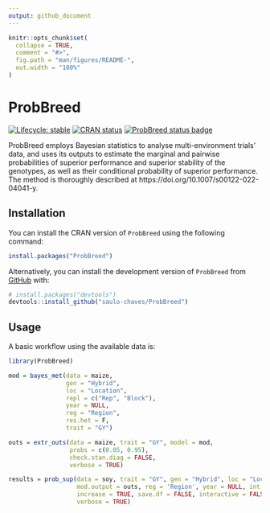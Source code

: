 ```yaml
---
output: github_document
---
```


<!-- README.md is generated from README.Rmd. Please edit that file -->

```r
knitr::opts_chunk$set(
  collapse = TRUE,
  comment = "#>",
  fig.path = "man/figures/README-",
  out.width = "100%"
)
```

# ProbBreed

<!-- badges: start -->
[![Lifecycle: stable](https://img.shields.io/badge/lifecycle-stable-brightgreen.svg)](https://lifecycle.r-lib.org/articles/stages.html#stable)
[![CRAN status](https://www.r-pkg.org/badges/version/ProbBreed)](https://CRAN.R-project.org/package=ProbBreed)
[![ProbBreed status badge](https://saulo-chaves.r-universe.dev/badges/ProbBreed)](https://saulo-chaves.r-universe.dev/ProbBreed)
<!-- badges: end -->

ProbBreed employs Bayesian statistics to analyse multi-environment trials' data, and uses its outputs to estimate the marginal and pairwise probabilities of superior performance and superior stability of the genotypes, as well as their conditional probability of superior performance. The method is thoroughly described at https://doi.org/10.1007/s00122-022-04041-y.
 
## Installation

You can install the CRAN version of `ProbBreed` using the following command:
```r
install.packages("ProbBreed")
```

Alternatively, you can install the development version of `ProbBreed` from [GitHub](https://github.com/saulo-chaves/ProbBreed) with:

``` r
# install.packages("devtools")
devtools::install_github("saulo-chaves/ProbBreed")
```

## Usage

A basic workflow using the available data is:

```r
library(ProbBreed)

mod = bayes_met(data = maize,
                gen = "Hybrid",
                loc = "Location",
                repl = c("Rep", "Block"),
                year = NULL,
                reg = "Region",
                res.het = F,
                trait = "GY")

outs = extr_outs(data = maize, trait = "GY", model = mod,
                 probs = c(0.05, 0.95),
                 check.stan.diag = FALSE, 
                 verbose = TRUE)

results = prob_sup(data = soy, trait = "GY", gen = "Hybrid", loc = "Location",
                   mod.output = outs, reg = 'Region', year = NULL, int = .2,
                   increase = TRUE, save.df = FALSE, interactive = FALSE, 
                   verbose = TRUE)

```


